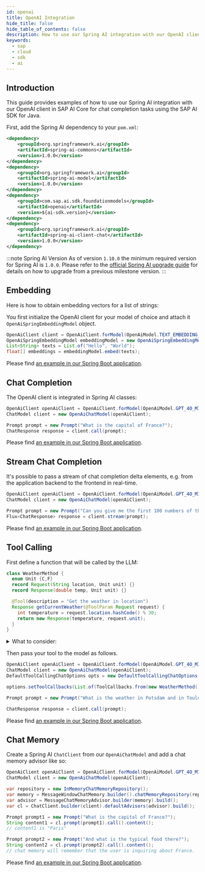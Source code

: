 ```yaml
---
id: openai
title: OpenAI Integration
hide_title: false
hide_table_of_contents: false
description: How to use our Spring AI integration with our OpenAI client in SAP AI Core for chat completion tasks using the SAP AI SDK for Java.
keywords:
  - sap
  - cloud
  - sdk
  - ai
---
```


## Introduction

This guide provides examples of how to use our Spring AI integration with our OpenAI client in SAP AI Core
for chat completion tasks using the SAP AI SDK for Java.

First, add the Spring AI dependency to your `pom.xml`:

```xml
<dependency>
    <groupId>org.springframework.ai</groupId>
    <artifactId>spring-ai-commons</artifactId>
    <version>1.0.0</version>
</dependency>
<dependency>
    <groupId>org.springframework.ai</groupId>
    <artifactId>spring-ai-model</artifactId>
    <version>1.0.0</version>
</dependency>
<dependency>
    <groupId>com.sap.ai.sdk.foundationmodels</groupId>
    <artifactId>openai</artifactId>
    <version>${ai-sdk.version}</version>
</dependency>
<dependency>
    <groupId>org.springframework.ai</groupId>
    <artifactId>spring-ai-client-chat</artifactId>
    <version>1.0.0</version>
</dependency>
```

:::note Spring AI Version
As of version `1.10.0` the minimum required version for Spring AI is `1.0.0`.
Please refer to the [official Spring AI upgrade guide](https://docs.spring.io/spring-ai/reference/upgrade-notes.html#upgrading-to-1-0-0-RC1) for details on how to upgrade from a previous milestone version.
:::

## Embedding

Here is how to obtain embedding vectors for a list of strings:

You first initialize the OpenAI client for your model of choice and attach it `OpenAiSpringEmbeddingModel` object.

```java
OpenAiClient client = OpenAiClient.forModel(OpenAiModel.TEXT_EMBEDDING_3_SMALL);
OpenAiSpringEmbeddingModel embeddingModel = new OpenAiSpringEmbeddingModel(client);
List<String> texts = List.of("Hello", "World");
float[] embeddings = embeddingModel.embed(texts);
```

Please find [an example in our Spring Boot application](https://github.com/SAP/ai-sdk-java/tree/main/sample-code/spring-app/src/main/java/com/sap/ai/sdk/app/services/SpringAiOpenAiService.java).

## Chat Completion

The OpenAI client is integrated in Spring AI classes:

```java
OpenAiClient openAiClient = OpenAiClient.forModel(OpenAiModel.GPT_4O_MINI);
ChatModel client = new OpenAiChatModel(openAiClient);

Prompt prompt = new Prompt("What is the capital of France?");
ChatResponse response = client.call(prompt);
```

Please find [an example in our Spring Boot application](https://github.com/SAP/ai-sdk-java/tree/main/sample-code/spring-app/src/main/java/com/sap/ai/sdk/app/services/SpringAiOpenAiService.java).

## Stream Chat Completion

It's possible to pass a stream of chat completion delta elements, e.g. from the application backend to the frontend in real-time.

```java
OpenAiClient openAiClient = OpenAiClient.forModel(OpenAiModel.GPT_4O_MINI);
ChatModel client = new OpenAiChatModel(openAiClient);

Prompt prompt = new Prompt("Can you give me the first 100 numbers of the Fibonacci sequence?");
Flux<ChatResponse> response = client.stream(prompt);
```

Please find [an example in our Spring Boot application](https://github.com/SAP/ai-sdk-java/tree/main/sample-code/spring-app/src/main/java/com/sap/ai/sdk/app/services/SpringAiOpenAiService.java).

## Tool Calling

First define a function that will be called by the LLM:

```java
class WeatherMethod {
  enum Unit {C,F}
  record Request(String location, Unit unit) {}
  record Response(double temp, Unit unit) {}

  @Tool(description = "Get the weather in location")
  Response getCurrentWeather(@ToolParam Request request) {
    int temperature = request.location.hashCode() % 30;
    return new Response(temperature, request.unit);
  }
}
```

<details>
  <summary>What to consider:</summary>

- Self-explanatory interfaces that avoid acronyms.
- Provide clear, humane readable error messages.
- Enriched data objects to avoid client-side data merging.
- Filter output to control size

</details>

Then pass your tool to the model as follows.

```java
OpenAiClient openAiClient = OpenAiClient.forModel(OpenAiModel.GPT_4O_MINI);
ChatModel client = new OpenAiChatModel(openAiClient);
DefaultToolCallingChatOptions opts = new DefaultToolCallingChatOptions();

options.setToolCallbacks(List.of(ToolCallbacks.from(new WeatherMethod())));

Prompt prompt = new Prompt("What is the weather in Potsdam and in Toulouse?", opts);

ChatResponse response = client.call(prompt);
```

Please find [an example in our Spring Boot application](https://github.com/SAP/ai-sdk-java/tree/main/sample-code/spring-app/src/main/java/com/sap/ai/sdk/app/services/SpringAiOpenAiService.java).

## Chat Memory

Create a Spring AI `ChatClient` from our `OpenAiChatModel` and add a chat memory advisor like so:

```java
OpenAiClient openAiClient = OpenAiClient.forModel(OpenAiModel.GPT_4O_MINI);
ChatModel client = new OpenAiChatModel(openAiClient);

var repository = new InMemoryChatMemoryRepository();
var memory = MessageWindowChatMemory.builder().chatMemoryRepository(repository).build();
var advisor = MessageChatMemoryAdvisor.builder(memory).build();
var cl = ChatClient.builder(client).defaultAdvisors(advisor).build();

Prompt prompt1 = new Prompt("What is the capital of France?");
String content1 = cl.prompt(prompt1).call().content();
// content1 is "Paris"

Prompt prompt2 = new Prompt("And what is the typical food there?");
String content2 = cl.prompt(prompt2).call().content();
// chat memory will remember that the user is inquiring about France.
```

Please find [an example in our Spring Boot application](https://github.com/SAP/ai-sdk-java/tree/main/sample-code/spring-app/src/main/java/com/sap/ai/sdk/app/services/SpringAiOpenAiService.java).
